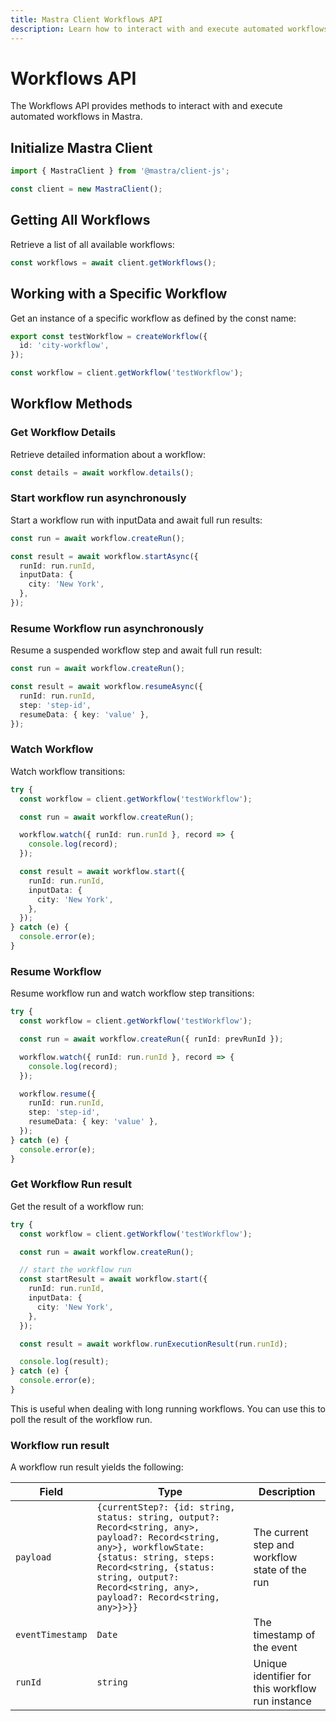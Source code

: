 ```yaml
---
title: Mastra Client Workflows API
description: Learn how to interact with and execute automated workflows in Mastra using the client-js SDK.
---
```


# Workflows API

The Workflows API provides methods to interact with and execute automated workflows in Mastra.

## Initialize Mastra Client

```typescript
import { MastraClient } from '@mastra/client-js';

const client = new MastraClient();
```

## Getting All Workflows

Retrieve a list of all available workflows:

```typescript
const workflows = await client.getWorkflows();
```

## Working with a Specific Workflow

Get an instance of a specific workflow as defined by the const name:

```typescript filename="src/mastra/workflows/test-workflow.ts"
export const testWorkflow = createWorkflow({
  id: 'city-workflow',
});
```

```typescript
const workflow = client.getWorkflow('testWorkflow');
```

## Workflow Methods

### Get Workflow Details

Retrieve detailed information about a workflow:

```typescript
const details = await workflow.details();
```

### Start workflow run asynchronously

Start a workflow run with inputData and await full run results:

```typescript
const run = await workflow.createRun();

const result = await workflow.startAsync({
  runId: run.runId,
  inputData: {
    city: 'New York',
  },
});
```

### Resume Workflow run asynchronously

Resume a suspended workflow step and await full run result:

```typescript
const run = await workflow.createRun();

const result = await workflow.resumeAsync({
  runId: run.runId,
  step: 'step-id',
  resumeData: { key: 'value' },
});
```

### Watch Workflow

Watch workflow transitions:

```typescript
try {
  const workflow = client.getWorkflow('testWorkflow');

  const run = await workflow.createRun();

  workflow.watch({ runId: run.runId }, record => {
    console.log(record);
  });

  const result = await workflow.start({
    runId: run.runId,
    inputData: {
      city: 'New York',
    },
  });
} catch (e) {
  console.error(e);
}
```

### Resume Workflow

Resume workflow run and watch workflow step transitions:

```typescript
try {
  const workflow = client.getWorkflow('testWorkflow');

  const run = await workflow.createRun({ runId: prevRunId });

  workflow.watch({ runId: run.runId }, record => {
    console.log(record);
  });

  workflow.resume({
    runId: run.runId,
    step: 'step-id',
    resumeData: { key: 'value' },
  });
} catch (e) {
  console.error(e);
}
```

### Get Workflow Run result

Get the result of a workflow run:

```typescript
try {
  const workflow = client.getWorkflow('testWorkflow');

  const run = await workflow.createRun();

  // start the workflow run
  const startResult = await workflow.start({
    runId: run.runId,
    inputData: {
      city: 'New York',
    },
  });

  const result = await workflow.runExecutionResult(run.runId);

  console.log(result);
} catch (e) {
  console.error(e);
}
```

This is useful when dealing with long running workflows. You can use this to poll the result of the workflow run.

### Workflow run result

A workflow run result yields the following:

| Field            | Type                                                                                                                                                                                                                                               | Description                                      |
| ---------------- | -------------------------------------------------------------------------------------------------------------------------------------------------------------------------------------------------------------------------------------------------- | ------------------------------------------------ |
| `payload`        | `{currentStep?: {id: string, status: string, output?: Record<string, any>, payload?: Record<string, any>}, workflowState: {status: string, steps: Record<string, {status: string, output?: Record<string, any>, payload?: Record<string, any>}>}}` | The current step and workflow state of the run   |
| `eventTimestamp` | `Date`                                                                                                                                                                                                                                             | The timestamp of the event                       |
| `runId`          | `string`                                                                                                                                                                                                                                           | Unique identifier for this workflow run instance |

